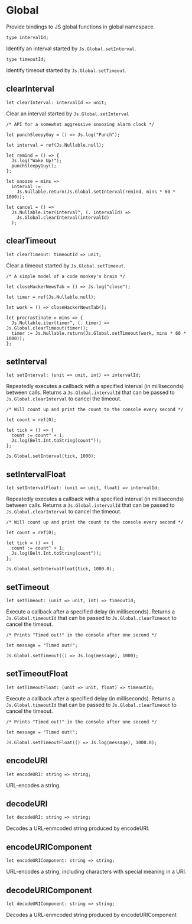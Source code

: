 # Global

<Intro>

Provide bindings to JS global functions in global namespace.

</Intro>

```re sig
type intervalId;
```

Identify an interval started by `Js.Global.setInterval`.

```re sig
type timeoutId;
```

Identify timeout started by `Js.Global.setTimeout`.

## clearInterval

```re sig
let clearInterval: intervalId => unit;
```

Clear an interval started by `Js.Global.setInterval`

```re example
/* API for a somewhat aggressive snoozing alarm clock */

let punchSleepyGuy = () => Js.log("Punch");

let interval = ref(Js.Nullable.null);

let remind = () => {
  Js.log("Wake Up!");
  punchSleepyGuy();
};

let snooze = mins =>
  interval :=
    Js.Nullable.return(Js.Global.setInterval(remind, mins * 60 * 1000));

let cancel = () =>
  Js.Nullable.iter(interval^, (. intervalId) =>
    Js.Global.clearInterval(intervalId)
  );
```

## clearTimeout

```re sig
let clearTimeout: timeoutId => unit;
```

Clear a timeout started by `Js.Global.setTimeout`.

```re example
/* A simple model of a code monkey's brain */

let closeHackerNewsTab = () => Js.log("close");

let timer = ref(Js.Nullable.null);

let work = () => closeHackerNewsTab();

let procrastinate = mins => {
  Js.Nullable.iter(timer^, (. timer) => Js.Global.clearTimeout(timer));
  timer := Js.Nullable.return(Js.Global.setTimeout(work, mins * 60 * 1000));
};
```

## setInterval

```re sig
let setInterval: (unit => unit, int) => intervalId;
```

Repeatedly executes a callback with a specified interval (in milliseconds) between calls.
Returns a `Js.Global.intervalId` that can be passed to `Js.Global.clearInterval` to cancel the timeout.

```re example
/* Will count up and print the count to the console every second */

let count = ref(0);

let tick = () => {
  count := count^ + 1;
  Js.log(Belt.Int.toString(count^));
};

Js.Global.setInterval(tick, 1000);
```

## setIntervalFloat

```re sig
let setIntervalFloat: (unit => unit, float) => intervalId;
```

Repeatedly executes a callback with a specified interval (in milliseconds) between calls.
Returns a `Js.Global.intervalId` that can be passed to `Js.Global.clearInterval` to cancel the timeout.

```re example
/* Will count up and print the count to the console every second */

let count = ref(0);

let tick = () => {
  count := count^ + 1;
  Js.log(Belt.Int.toString(count^));
};

Js.Global.setIntervalFloat(tick, 1000.0);
```

## setTimeout

```re sig
let setTimeout: (unit => unit, int) => timeoutId;
```

Execute a callback after a specified delay (in milliseconds).
Returns a `Js.Global.timeoutId` that can be passed to `Js.Global.clearTimeout` to cancel the timeout.

```re example
/* Prints "Timed out!" in the console after one second */

let message = "Timed out!";

Js.Global.setTimeout(() => Js.log(message), 1000);
```

## setTimeoutFloat

```re sig
let setTimeoutFloat: (unit => unit, float) => timeoutId;
```

Execute a callback after a specified delay (in milliseconds).
Returns a `Js.Global.timeoutId` that can be passed to `Js.Global.clearTimeout` to cancel the timeout.

```re example
/* Prints "Timed out!" in the console after one second */

let message = "Timed out!";

Js.Global.setTimeoutFloat(() => Js.log(message), 1000.0);
```

## encodeURI

```re sig
let encodeURI: string => string;
```

URL-encodes a string.

## decodeURI

```re sig
let decodeURI: string => string;
```

Decodes a URL-enmcoded string produced by encodeURI.

## encodeURIComponent

```re sig
let encodeURIComponent: string => string;
```

URL-encodes a string, including characters with special meaning in a URI.

## decodeURIComponent

```re sig
let decodeURIComponent: string => string;
```

Decodes a URL-enmcoded string produced by encodeURIComponent

